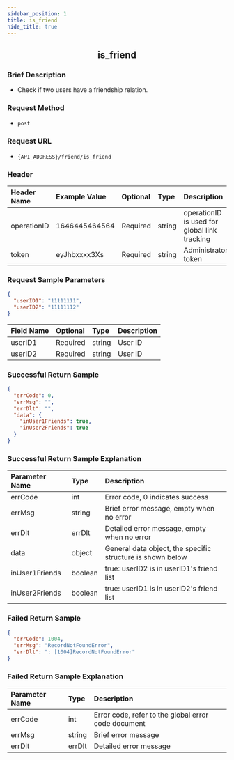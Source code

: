 ```yaml
---
sidebar_position: 1
title: is_friend
hide_title: true
---
```


<center>

## is_friend

</center>

### Brief Description
- Check if two users have a friendship relation.

### Request Method
- `post` 

### Request URL
- `{API_ADDRESS}/friend/is_friend` 

### Header
| Header Name | Example Value | Optional | Type   | Description                                                |
|:----------- |:------------- |:-------- |:------ |:---------------------------------------------------------- |
| operationID | 1646445464564 | Required | string | operationID is used for global link tracking               |
| token       | eyJhbxxxx3Xs  | Required | string | Administrator token                                        |

### Request Sample Parameters

```json
{
  "userID1": "11111111",
  "userID2": "11111112"
}
```
| Field Name | Optional | Type   | Description      |
|:---------- |:-------- |:------ |:---------------- |
| userID1    | Required | string | User ID          |
| userID2    | Required | string | User ID          |

### Successful Return Sample

```json
{
  "errCode": 0,
  "errMsg": "",
  "errDlt": "",
  "data": {
    "inUser1Friends": true,
    "inUser2Friends": true
  }
}
```
### Successful Return Sample Explanation

| Parameter Name  | Type    | Description                                           |
|:--------------- |:------- |:----------------------------------------------------- |
| errCode         | int     | Error code, 0 indicates success                       |
| errMsg          | string  | Brief error message, empty when no error              |
| errDlt          | errDlt  | Detailed error message, empty when no error           |
| data            | object  | General data object, the specific structure is shown below |
| inUser1Friends  | boolean | true: userID2 is in userID1's friend list             |
| inUser2Friends  | boolean | true: userID1 is in userID2's friend list             |

### Failed Return Sample

```json
{
  "errCode": 1004,
  "errMsg": "RecordNotFoundError",
  "errDlt": ": [1004]RecordNotFoundError"
}
```
### Failed Return Sample Explanation

| Parameter Name | Type   | Description                                        |
|:-------------- |:------ |:-------------------------------------------------- |
| errCode        | int    | Error code, refer to the global error code document |
| errMsg         | string | Brief error message                                |
| errDlt         | errDlt | Detailed error message                             |